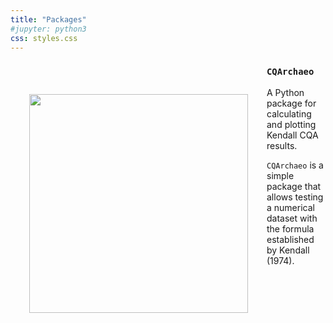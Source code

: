 ```yaml
---
title: "Packages"
#jupyter: python3
css: styles.css
---
```



<div>
<div style="float: left; position: relative; top: 0px; padding: 30px;">
[![](imgs/logo_cqarchaeo.jpg){width="350"}](https://github.com/lrncrd/CQArchaeo)
</div>

### `CQArchaeo`
A Python package for calculating and plotting Kendall CQA results.

`CQArchaeo` is a simple package that allows testing a numerical dataset with the formula established by Kendall (1974).
</div>


</div>



